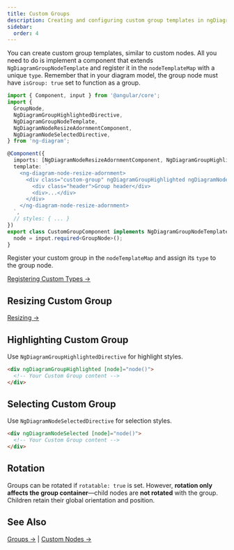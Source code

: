 ```yaml
---
title: Custom Groups
description: Creating and configuring custom group templates in ngDiagram
sidebar:
  order: 4
---
```


You can create custom group templates, similar to custom nodes.
All you need to do is implement a component that extends `NgDiagramGroupNodeTemplate` and register it in the `nodeTemplateMap` with a unique `type`.
Remember that in your diagram model, the group node must have `isGroup: true` set to function as a group.

```typescript {22}
import { Component, input } from '@angular/core';
import {
  GroupNode,
  NgDiagramGroupHighlightedDirective,
  NgDiagramGroupNodeTemplate,
  NgDiagramNodeResizeAdornmentComponent,
  NgDiagramNodeSelectedDirective,
} from 'ng-diagram';

@Component({
  imports: [NgDiagramNodeResizeAdornmentComponent, NgDiagramGroupHighlightedDirective, NgDiagramNodeSelectedDirective],
  template: `
    <ng-diagram-node-resize-adornment>
      <div class="custom-group" ngDiagramGroupHighlighted ngDiagramNodeSelected [node]="node()">
        <div class="header">Group header</div>
        <div>...</div>
      </div>
    </ng-diagram-node-resize-adornment>
  `,
  // styles: { ... }
})
export class CustomGroupComponent implements NgDiagramGroupNodeTemplate {
  node = input.required<GroupNode>();
}
```

Register your custom group in the `nodeTemplateMap` and assign its `type` to the group node.

[Registering Custom Types →](/docs/guides/nodes/custom-nodes/#registering-custom-node-types)

## Resizing Custom Group

[Resizing →](/docs/guides/nodes/resizing)

## Highlighting Custom Group

Use `NgDiagramGroupHighlightedDirective` for highlight styles.

```html
<div ngDiagramGroupHighlighted [node]="node()">
  <!-- Your Custom Group content -->
</div>
```

## Selecting Custom Group

Use `NgDiagramNodeSelectedDirective` for selection styles.

```html
<div ngDiagramNodeSelected [node]="node()">
  <!-- Your Custom Group content -->
</div>
```

## Rotation

Groups can be rotated if `rotatable: true` is set.
However, **rotation only affects the group container**—child nodes are **not rotated** with the group.
Children retain their global orientation and position.

## See Also

[Groups →](/docs/guides/nodes/groups) | [Custom Nodes →](/docs/guides/nodes/custom-nodes)
